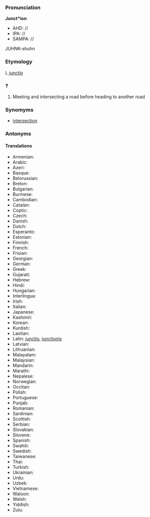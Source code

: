 ===Pronunciation===

'''Junct*ion'''
*AHD: //
*IPA: //
*SAMPA: //
JUHNK-shuhn
===Etymology===

L ''[[junctio]]''
=== ? ===

#Meeting and intersecting a road before heading to another road
===Synomyms===
*[[intersection]]
===Antonyms===
====Translations====
*Armenian:
*Arabic:
*Azeri:
*Basque:
*Belorussian:
*Breton:
*Bulgarian:
*Burmese:
*Cambodian:
*Catalan:
*Coptic:
*Czech:
*Danish:
*Dutch:
*Esperanto:
*Estonian:
*Finnish:
*French:
*Frisian:
*Georgian:
*German:
*Greek:
*Gujarati:
*Hebrew:
*Hindi:
*Hungarian:
*Interlingua:
*Irish:
*Italian:
*Japanese:
*Kashmiri:
*Korean:
*Kurdish:
*Laotian:
*Latin: [[junctio]], [[junctionis]]
*Latvian:
*Lithuanian:
*Malayalam:
*Malaysian:
*Mandarin:
*Marathi:
*Nepalese:
*Norwegian:
*Occitan:
*Polish:
*Portuguese:
*Punjab:
*Romanian:
*Sardinian:
*Scottish:
*Serbian:
*Slovakian:
*Slovene:
*Spanish:
*Swahili:
*Swedish:
*Taiwanese:
*Thai:
*Turkish:
*Ukrainian:
*Urdu:
*Uzbek:
*Vietnamese:
*Waloon:
*Welsh:
*Yiddish:
*Zulu: